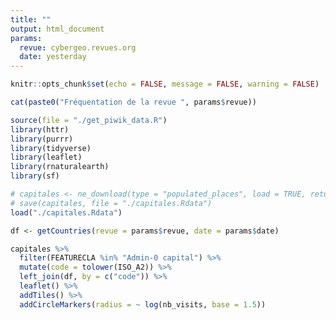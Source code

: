 ```yaml
---
title: ""
output: html_document
params:
  revue: cybergeo.revues.org
  date: yesterday
---
```




```r
knitr::opts_chunk$set(echo = FALSE, message = FALSE, warning = FALSE)
```

```r
cat(paste0("Fréquentation de la revue ", params$revue))
```


```r

source(file = "./get_piwik_data.R")
library(httr)
library(purrr)
library(tidyverse)
library(leaflet)
library(rnaturalearth)
library(sf)

```

```r


# capitales <- ne_download(type = "populated_places", load = TRUE, returnclass = "sf", destdir = getwd())
# save(capitales, file = "./capitales.Rdata")
load("./capitales.Rdata")

df <- getCountries(revue = params$revue, date = params$date)

capitales %>% 
  filter(FEATURECLA %in% "Admin-0 capital") %>% 
  mutate(code = tolower(ISO_A2)) %>% 
  left_join(df, by = c("code")) %>% 
  leaflet() %>% 
  addTiles() %>% 
  addCircleMarkers(radius = ~ log(nb_visits, base = 1.5))
  
  
  

```

